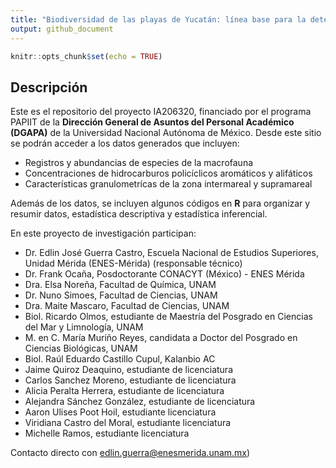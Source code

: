 ```yaml
---
title: "Biodiversidad de las playas de Yucatán: línea base para la detección de impactos ambientales ante eventos antrópicos y naturales"
output: github_document
---
```


```r
knitr::opts_chunk$set(echo = TRUE)
```

## Descripción

Este es el repositorio del proyecto IA206320, financiado por el programa PAPIIT de la **Dirección General de Asuntos del Personal Académico (DGAPA)** de la Universidad Nacional Autónoma de México. Desde este sitio se podrán acceder a los datos generados que incluyen:

-   Registros y abundancias de especies de la macrofauna
-   Concentraciones de hidrocarburos policíclicos aromáticos y alifáticos
-   Características granulometrícas de la zona intermareal y supramareal

Además de los datos, se incluyen algunos códigos en **R** para organizar y resumir datos, estadística descriptiva y estadística inferencial.

En este proyecto de investigación participan:

-   Dr. Edlin José Guerra Castro, Escuela Nacional de Estudios Superiores, Unidad Mérida (ENES-Mérida) (responsable técnico)
-   Dr. Frank Ocaña, Posdoctorante CONACYT (México) - ENES Mérida
-   Dra. Elsa Noreña, Facultad de Química, UNAM
-   Dr. Nuno Simoes, Facultad de Ciencias, UNAM
-   Dra. Maite Mascaro, Facultad de Ciencias, UNAM
-   Biol. Ricardo Olmos, estudiante de Maestría del Posgrado en Ciencias del Mar y Limnología, UNAM
-   M. en C. María Muriño Reyes, candidata a Doctor del Posgrado en Ciencias Biológicas, UNAM
-   Biol. Raúl Eduardo Castillo Cupul, Kalanbio AC
-   Jaime Quiroz Deaquino, estudiante de licenciatura
-   Carlos Sanchez Moreno, estudiante de licenciatura
-   Alicia Peralta Herrera, estudiante de licenciatura
-   Alejandra Sánchez González, estudiante de licenciatura
-   Aaron Ulises Poot Hoil, estudiante licenciatura
-   Viridiana Castro del Moral, estudiante licenciatura
-   Michelle Ramos, estudiante licenciatura

Contacto directo con [edlin.guerra\@enesmerida.unam.mx](mailto:edlin.guerra@enesmerida.unam.mx){.email})
